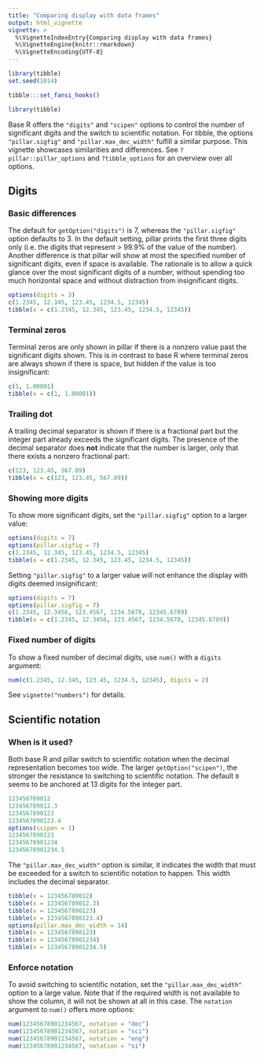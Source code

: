 ```yaml
---
title: "Comparing display with data frames"
output: html_vignette
vignette: >
  %\VignetteIndexEntry{Comparing display with data frames}
  %\VignetteEngine{knitr::rmarkdown}
  %\VignetteEncoding{UTF-8}
---
```


```r
library(tibble)
set.seed(1014)

tibble:::set_fansi_hooks()
```

```r
library(tibble)
```

Base R offers the `"digits"` and `"scipen"` options to control the number of significant digits and the switch to scientific notation.
For tibble, the options `"pillar.sigfig"` and `"pillar.max_dec_width"` fulfill a similar purpose.
This vignette showcases similarities and differences.
See `?pillar::pillar_options` and `?tibble_options` for an overview over all options.

## Digits

### Basic differences

The default for `getOption("digits")` is 7, whereas the `"pillar.sigfig"` option defaults to 3.
In the default setting, pillar prints the first three digits only (i.e. the digits that represent > 99.9% of the value of the number).
Another difference is that pillar will show at most the specified number of significant digits, even if space is available.
The rationale is to allow a quick glance over the most significant digits of a number, without spending too much horizontal space and without distraction from insignificant digits.

```r
options(digits = 3)
c(1.2345, 12.345, 123.45, 1234.5, 12345)
tibble(x = c(1.2345, 12.345, 123.45, 1234.5, 12345))
```

### Terminal zeros

Terminal zeros are only shown in pillar if there is a nonzero value past the significant digits shown.
This is in contrast to base R where terminal zeros are always shown if there is space, but hidden if the value is too insignificant:

```r
c(1, 1.00001)
tibble(x = c(1, 1.00001))
```

### Trailing dot

A trailing decimal separator is shown if there is a fractional part but the integer part already exceeds the significant digits.
The presence of the decimal separator does **not** indicate that the number is larger, only that there exists a nonzero fractional part:

```r
c(123, 123.45, 567.89)
tibble(x = c(123, 123.45, 567.89))
```

### Showing more digits

To show more significant digits, set the `"pillar.sigfig"` option to a larger value:

```r
options(digits = 7)
options(pillar.sigfig = 7)
c(1.2345, 12.345, 123.45, 1234.5, 12345)
tibble(x = c(1.2345, 12.345, 123.45, 1234.5, 12345))
```

Setting `"pillar.sigfig"` to a larger value will not enhance the display with digits deemed insignificant:

```r
options(digits = 7)
options(pillar.sigfig = 7)
c(1.2345, 12.3456, 123.4567, 1234.5678, 12345.6789)
tibble(x = c(1.2345, 12.3456, 123.4567, 1234.5678, 12345.6789))
```

### Fixed number of digits

To show a fixed number of decimal digits, use `num()` with a `digits` argument:

```r
num(c(1.2345, 12.345, 123.45, 1234.5, 12345), digits = 2)
```

See `vignette("numbers")` for details.

## Scientific notation

### When is it used?

Both base R and pillar switch to scientific notation when the decimal representation becomes too wide.
The larger `getOption("scipen")`, the stronger the resistance to switching to scientific notation.
The default `0` seems to be anchored at 13 digits for the integer part.

```r
123456789012
123456789012.3
1234567890123
1234567890123.4
options(scipen = 1)
1234567890123
12345678901234
12345678901234.5
```

The `"pillar.max_dec_width"` option is similar, it indicates the width that must be exceeded for a switch to scientific notation to happen.
This width includes the decimal separator.

```r
tibble(x = 123456789012)
tibble(x = 123456789012.3)
tibble(x = 1234567890123)
tibble(x = 1234567890123.4)
options(pillar.max_dec_width = 14)
tibble(x = 1234567890123)
tibble(x = 12345678901234)
tibble(x = 12345678901234.5)
```

### Enforce notation

To avoid switching to scientific notation, set the `"pillar.max_dec_width"` option to a large value.
Note that if the required width is not available to show the column, it will not be shown at all in this case.
The `notation` argument to `num()` offers more options:

```r
num(12345678901234567, notation = "dec")
num(12345678901234567, notation = "sci")
num(12345678901234567, notation = "eng")
num(12345678901234567, notation = "si")
```
